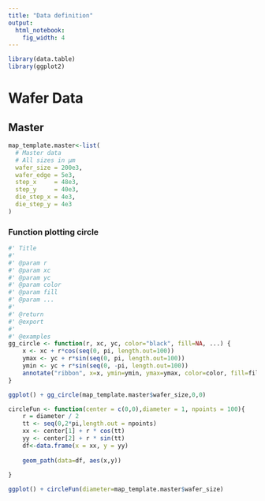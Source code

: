 ```yaml
---
title: "Data definition"
output: 
  html_notebook: 
    fig_width: 4
---
```


```r
library(data.table)
library(ggplot2)
```

# Wafer Data
## Master

```r
map_template.master<-list(
  # Master data 
  # All sizes in µm
  wafer_size = 200e3,
  wafer_edge = 5e3,
  step_x     = 48e3,
  step_y     = 40e3,
  die_step_x = 4e3,
  die_step_y = 4e3
)
```

### Function plotting circle
```r
#' Title
#'
#' @param r 
#' @param xc 
#' @param yc 
#' @param color 
#' @param fill 
#' @param ... 
#'
#' @return
#' @export
#'
#' @examples
gg_circle <- function(r, xc, yc, color="black", fill=NA, ...) {
    x <- xc + r*cos(seq(0, pi, length.out=100))
    ymax <- yc + r*sin(seq(0, pi, length.out=100))
    ymin <- yc + r*sin(seq(0, -pi, length.out=100))
    annotate("ribbon", x=x, ymin=ymin, ymax=ymax, color=color, fill=fill, ...)
}
```



```r
ggplot() + gg_circle(map_template.master$wafer_size,0,0)
```


```r
circleFun <- function(center = c(0,0),diameter = 1, npoints = 100){
    r = diameter / 2
    tt <- seq(0,2*pi,length.out = npoints)
    xx <- center[1] + r * cos(tt)
    yy <- center[2] + r * sin(tt)
    df<-data.frame(x = xx, y = yy)
    
    geom_path(data=df, aes(x,y))
    
}

ggplot() + circleFun(diameter=map_template.master$wafer_size)


```

